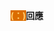 <span lang="zh-Hant" style="font-weight: bold; color:#FFCD71; background-color: #DB6D00;">(：)</span>'''回應'''<noinclude>{{documentation}}</noinclude>